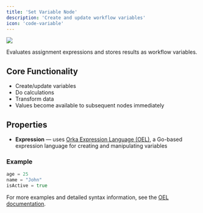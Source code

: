 ```yaml
---
title: 'Set Variable Node'
description: 'Create and update workflow variables'
icon: 'code-variable'
---
```


![](../../images/set-variable-node.jpg)

Evaluates assignment expressions and stores results as workflow variables.

## Core Functionality
- Create/update variables
- Do calculations
- Transform data
- Values become available to subsequent nodes immediately

## Properties
- **Expression** — uses [Orka Expression Language (OEL)](/core-concepts/OEL), a Go-based expression language for creating and manipulating variables

### Example
```go
age = 25
name = "John"
isActive = true
```

For more examples and detailed syntax information, see the [OEL documentation](/core-concepts/OEL).
